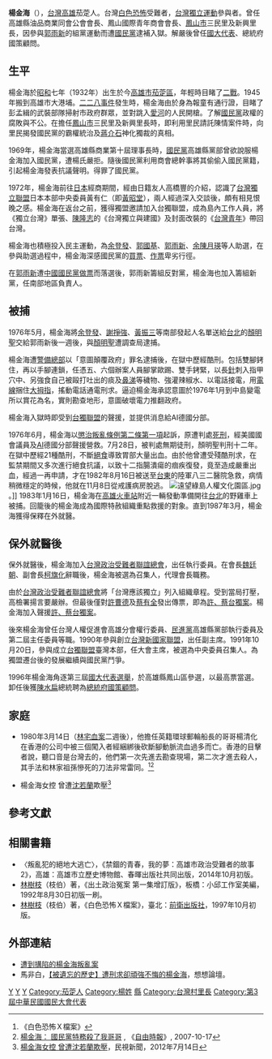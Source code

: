 '''楊金海'''（{{bd|1932年|7月11日|2021年|catIdx=Y楊}}），[[台灣|台灣]][[高雄|高雄]]茄萣人。台灣[[白色恐怖|白色恐怖]]受難者，[[台灣獨立運動|台灣獨立運動]]參與者。曾任高雄縣油品商業同會公會會長、鳳山國際青年商會會長、[[鳳山市|鳳山市]]三民里及新興里長，因參與[[郭雨新|郭雨新]]的組黨運動而遭[[國民黨|國民黨]]逮補入獄。解嚴後曾任[[國大代表|國大代表]]、總統府國策顧問。

==生平==
楊金海於[[昭和|昭和]]七年（1932年）出生於今[[高雄市|高雄市]][[茄萣區|茄萣區]]，年輕時目睹了[[二戰|二戰]]。1945年搬到高雄市大港埔。[[二二八事件|二二八事件]]發生時，楊金海由於身為報童有通行證，目睹了彭孟緝的武裝部隊掃射市政府群眾，並對跳入[[愛河|愛河]]的人民開槍。{{r|高|page=244}}了解[[國民黨|國民黨]]政權的腐敗與不公。在擔任[[鳳山市|鳳山市]]三民里及新興里長時，即利用里民請託陳情案件時，向里民揭發國民黨的霸權統治及[[蔣介石|蔣介石]]神化獨裁的真相。{{r|白|page=82}}

1969年，楊金海當選高雄縣商業第十屆理事長時，[[國民黨|國民黨]]高雄縣黨部曾欲說服楊金海加入國民黨，遭楊氏嚴拒。隨後國民黨利用商會總幹事將其偷偷入國民黨籍，引起楊金海發表抗議聲明。得罪了國民黨。{{r|白|page=83}}

1972年，楊金海前往[[日本|日本]]經商期間，經由日籍友人高橋豐的介紹，認識了[[台灣獨立聯盟|台灣獨立聯盟]]日本本部中央委員黃有仁（即[[黃昭堂|黃昭堂]]），兩人經過深入交談後，頗有相見恨晚之感。楊金海在返台之前，獲得獨盟邀請加入台獨聯盟，成為島內工作人員，將《獨立台灣》單張、[[陳隆志|陳隆志]]的《台灣獨立與建國》及封面改裝的《[[台灣青年|台灣青年]]》帶回台灣。{{r|建|page=256}}

楊金海也積極投入民主運動，為[[余登發|余登發]]、[[郭國基|郭國基]]、[[郭雨新|郭雨新]]、[[余陳月瑛|余陳月瑛]]等人助選，在參與助選過程中，楊金海深感國民黨的[[買票|買票]]、[[作票|作票]]卑劣行徑。{{r|出|page=61}}

在[[郭雨新|郭雨新]]遭[[中國國民黨|中國國民黨]][[做票|做票]]而落選後，郭雨新籌組反對黨，楊金海也加入籌組新黨，任南部地區負責人。{{r|白|page=83}}

==被捕==
1976年5月，楊金海將[[余登發|余登發]]、[[謝掙強|謝掙強]]、[[黃振三|黃振三]]等南部發起人名單送給[[台北|台北]]的[[顏明聖|顏明聖]]交給郭雨新後一週後，{{r|出|page=62}}與[[顏明聖|顏明聖]]遭調查局逮捕。

楊金海遭[[警備總部|警備總部]]以「意圖顛覆政府」罪名逮捕後，在獄中歷經酷刑。包括雙腳銬住，再以手腳連鎖，任憑五、六個辦案人員腳掌歐踢、雙手銬緊，以長[[針|針]]刺入指甲穴中、另強食自己被毆打吐出的痰及[[鼻涕|鼻涕]]等穢物、強灌辣椒水、以電話接電，用[[電線|電線]]捆住[[大拇指|大拇指]]，搖動電話通電刑求。{{r|出|page=62}}逼迫楊金海承認意圖於1976年1月到中島變電所以賞花為名，實則勘查地形，意圖破壞電力推翻政府。{{r|出|page=62}}

楊金海入獄時即受到[[台獨聯盟|台獨聯盟]]的聲援，並提供消息給AI德國分部。{{r|建|page=254}}

1976年6月，楊金海以[[懲治叛亂條例第二條第一項|懲治叛亂條例第二條第一項]]起訴，原遭判處[[死刑|死刑]]，經美國國會議員及[[AI|AI]]德國分部聲援營救。7月28日，被判處無期徒刑，顏明聖判刑十二年。{{r|出|page=62-63}}在獄中歷經21種酷刑，不斷[[絕食|絕食]]導致胃部大量出血。由於他曾遭受殘酷刑求，在監禁期間又多次進行絕食抗議，以致十二指腸潰瘍的痼疾復發，竟至造成嚴重出血，經過一再申請，才在1982年8月16日被送至[[臺東縣|台東]]的陸軍八三二醫院急救，病情稍微穩定的時候，他就在11月8日從戒護病房脫逃。
[[File:遠望綠島人權文化園區.jpg|thumb]]。]]
1983年1月16日，楊金海在[[高雄火車站|高雄火車站]]附近一輛發動準備開往[[台北|台北]]的野雞車上被捕。回籠後的楊金海成為國際特赦組織重點救援的對象。直到1987年3月，楊金海獲得保釋在外就醫。{{r|白|page=85}}

==保外就醫後==
{{External media |align=right |width=220px
 |image1 = [https://www.facebook.com/photo?fbid=10219495387951370&set=pcb.10219495390151425 1987年楊金海（右）頭綁「台獨有罪嗎？」聲援蔡許台獨案。左為[[鄭南榕|鄭南榕]]。]
}}

保外就醫後，楊金海加入[[台灣政治受難者聯誼總會|台灣政治受難者聯誼總會]]，出任執行委員。在會長[[魏廷朝|魏廷朝]]、副會長[[柯旗化|柯旗化]]辭職後，楊金海被選為召集人，代理會長職務。{{r|出|page=64}}

由於[[台灣政治受難者聯誼總會|台灣政治受難者聯誼總會]]將「台灣應該獨立」列入組織章程。受到當局打壓，高檢署揚言要嚴辦。但最後僅對[[許曹德|許曹德]]及[[蔡有全|蔡有全]]發出傳票，即為[[許曹德、蔡有全台獨案|許、蔡台獨案]]。楊金海加入聲援[[許曹德、蔡有全台獨案|許、蔡台獨案]]。{{r|白|page=86}}

後來楊金海曾任台灣人權促進會高雄分會權行委員、[[民進黨|民進黨]]高雄縣黨部執行委員及第二屆主任委員等職。1990年參與創立[[台灣新國家聯盟|台灣新國家聯盟]]，出任副主席。1991年10月20日，參與成立[[台獨聯盟|台獨聯盟]]臺灣本部，任大會主席，被選為中央委員召集人。為獨盟遷台後的發展繼續與國民黨鬥爭。{{r|出|page=65}}

1996年楊金海角逐第三屆[[1996年中華民國國民大會代表選舉|國大代表選舉]]，於高雄縣鳳山區參選，以最高票當選。卸任後獲[[陳水扁|陳水扁]]總統聘為[[總統府國策顧問|總統府國策顧問]]。

==家庭==
*1980年3月14日（[[林宅血案|林宅血案]]二週後），他擔任英籍環球郵輪船長的哥哥楊清化在香港的公司中被三個闖入者經綑綁後砍斷腳動脈流血過多而亡。香港的目擊者說，聽口音是台灣去的，他們第一次先進去勘查現場，第二次才進去殺人，其手法和林家祖孫慘死的刀法非常雷同。<ref>《白色恐怖Ｘ檔案》</ref><ref>[http://news.ltn.com.tw/news/focus/paper/161627 楊金海： 國民黨特務殺了我哥哥] {{Wayback|url=http://news.ltn.com.tw/news/focus/paper/161627 |date=20160304210143 }}, 《[[自由時報|自由時報]]》, 2007-10-17</ref>

*楊金海女控 曾遭[[沈若蘭|沈若蘭]]欺壓<ref>[http://news.ftv.com.tw/?sno=2012714U08M1&type=Class 楊金海女控 曾遭沈若蘭欺壓 ]，民視新聞，2012年7月14日</ref>

==參考文獻==
{{Reflist|2|refs=
<ref name="高">{{cite book |title=《禁錮的青春，我的夢：高雄市政治受難者的故事2》|author=|publisher= |isbn= 978-986-04-2323-5|date=2014-10 }}</ref>
<ref name="出">{{cite book |title=《出土政治冤案第一集增訂版》|author=[[林樹枝|林樹枝]] |publisher= |isbn= |date=1992-08 }}</ref>
<ref name="白">{{cite book |title=《白色恐怖Ｘ檔案》|author=[[林樹枝|林樹枝]] |publisher=[[前衛出版社|前衛出版社]] |isbn= |date=1997-10 }}</ref>
<ref name="建">{{cite book |title=《建國舵手黃昭堂》|author=[[張炎憲|張炎憲]]採訪 |publisher=[[吳三連史料基金會|吳三連史料基金會]] |isbn= |date=2012-02 }}</ref>
}}

==相關書籍==
*〈叛亂犯的絕地大逃亡〉，《禁錮的青春，我的夢：高雄市政治受難者的故事2》，高雄：高雄市立歷史博物館、春暉出版社共同出版，2014年10月初版。
*[[林樹枝|林樹枝]]（枝伯）著，《出土政治冤案 第一集增訂版》，板橋：小邱工作室美編，1992年8月30日初版一刷。
*[[林樹枝|林樹枝]]（枝伯）著，《白色恐怖Ｘ檔案》，臺北：[[前衛出版社|前衛出版社]]，1997年10月初版。

==外部連結==
*[http://southnews.com.tw/Myword/07/myword_07_027.htm 遭到搆陷的楊金海叛亂案] {{Wayback|url=http://southnews.com.tw/Myword/07/myword_07_027.htm |date=20160305023856 }}
* 馬非白，[https://www.thinkingtaiwan.com/content/8518 【被遺忘的歷史】遭刑求卻頑強不悔的楊金海]，想想論壇。

[[Category:台灣白色恐怖受難者|Y]]
[[Category:中華民國總統府國策顧問|Y]]
[[Category:臺灣獨立運動者|Y]]
[[Category:茄萣人|Category:茄萣人]]
[[Category:楊姓|Category:楊姓]]
[[Category:民主進步黨高雄市黨部主任委員|縣]]
[[Category:台灣村里長|Category:台灣村里長]]
[[Category:第3屆中華民國國民大會代表|Category:第3屆中華民國國民大會代表]]